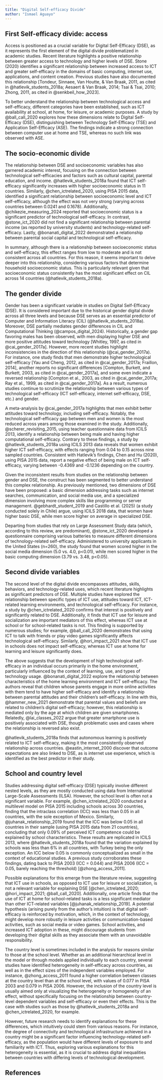 ```yaml
---
title: "Digital Self-efficacy Divide"
author: "Ismael Aguayo"
---
```


## First Self-efficacy divide: access

Access is positioned as a crucial variable for Digital Self-Efficacy (DSE), as it represents the first element of the digital divide problematized in academic studies. Recent literature highlights a positive relationship between greater access to technology and higher levels of DSE. Stone (2020) identifies a significant relationship between increased access to ICT and greater self-efficacy in the domains of basic computing, internet use, applications, and content creation. Previous studies have also documented this relationship [Tondeur, Sinnaee, Van Houtte, & Van Braak, 2011, as cited in @hatlevik_students_2018a; Aesaert & Van Braak, 2014; Tsai & Tsai, 2010; Zhong, 2011, as cited in @senkbeil_how_2023].

To better understand the relationship between technological access and self-efficacy, different categories have been established, such as ICT availability at school, at home, for leisure, or academic purposes. A study by @ball_call_2020 explores how these dimensions relate to Digital Self-Efficacy (DSE), distinguishing between Technology Self-Efficacy (TSE) and Application Self-Efficacy (ASE). The findings indicate a strong connection between computer use at home and TSE, whereas no such link was observed with ASE.

## The socio-economic divide

The relationship between DSE and socioeconomic variables has also garnered academic interest, focusing on the connection between technological self-efficacies and factors such as cultural capital, parental education, and income. @hatlevik_students_2018a found that ICT self-efficacy significantly increases with higher socioeconomic status in 11 countries. Similarly, @chen_ictrelated_2020, using PISA 2015 data, identified a significant relationship between socioeconomic level and ICT self-efficacy, although the effect was not very strong (varying across countries between 0.0241 and 0.1678). Additionally, @chikezie_measuring_2024 reported that socioeconomic status is a significant predictor of technological self-efficacy. In contrast, @stone_ict_2020 did not find a significant relationship between parental income (as reported by university students) and technology-related self-efficacy. Lastly, @bonanati_digital_2022 demonstrated a relationship between parental social capital and technological self-efficacy.

In summary, although there is a relationship between socioeconomic status and self-efficacy, this effect ranges from low to moderate and is not consistent across all countries. For this reason, it seems important to delve deeper into this relationship, considering various factors that determine household socioeconomic status. This is particularly relevant given that socioeconomic status consistently has the most significant effect on CIL across 14 countries (@hatlevik_students_2018a).

## The gender divide

Gender has been a significant variable in studies on Digital Self-Efficacy (DSE). It is considered important due to the historical gender digital divide across all three levels and because DSE serves as an essential predictor of Computer and Information Literacy (CIL) (@hatlevik_students_2018a). Moreover, DSE partially mediates gender differences in CIL and Computational Thinking (@campos_digital_2024). Historically, a gender gap favoring males has been observed, with men displaying higher DSE and more positive attitudes toward technology [Whitley, 1997, as cited in @cai_gender_2017a]. However, more recent studies highlight inconsistencies in the direction of this relationship (@cai_gender_2017a). For instance, one study finds that men demonstrate higher technological self-efficacy [Yau and Cheng, 2012, as cited in @cai_gender_2017a; Fraillon, 2014], another reports no significant differences [Compton, Burkett, and Burkett, 2003, as cited in @cai_gender_2017a], and some even indicate a reversed relationship [Compton et al., 2003, as cited in @cai_gender_2017a; Ray et al., 1999, as cited in @cai_gender_2017a]. As a result, numerous studies continue to scrutinize the relationship between various types of technological self-efficacy (ICT self-efficacy, internet self-efficacy, DSE, etc.) and gender.

A meta-analysis by @cai_gender_2017a highlights that men exhibit better attitudes toward technology, including self-efficacy. Notably, the technological self-efficacy gap between men and women is the most reduced across years among those examined in the study. Additionally, @scherer_revisiting_2015, using teacher questionnaire data from ICILS 2013, identify a relationship between being male and having higher computational self-efficacy. Contrary to these findings, a study by @hatlevik_students_2018a using ICILS 2013 data reveals that women exhibit higher ICT self-efficacy, with effects ranging from 0.04 to 0.15 across nine sampled countries. Consistent with Hatlevik's findings, Chen and Hu (2020), using PISA 2015 data, report a negative effect of being male on ICT self-efficacy, varying between -0.4369 and -0.1236 depending on the country.

Given the inconsistent results from studies on the relationship between gender and DSE, the construct has been segmented to better understand this complex relationship. As previously mentioned, two dimensions of DSE have been proposed: a basic dimension addressing tasks such as internet searches, communication, and social media use, and a specialized dimension involving more complex skills like programming or server management. @gebhardt_student_2019 and Castillo et al. (2025) (a study conducted solely in Chile) argue, using ICILS 2018 data, that women have higher basic DSE, while men score higher on average in specialized DSE.

Departing from studies that rely on Large Assessment Study data (which, according to this review, are predominant), @stone_ict_2020 developed a questionnaire comprising various batteries to measure different dimensions of technology-related self-efficacy. Administered to university applicants in the United States (n=260), the study found that women scored higher in the social media dimension (5.0 vs. 4.0, p\<0.01), while men scored higher in the basic computing dimension (3.79 vs. 3.48, p\<0.05). 

## Second divide variables

The second level of the digital divide encompasses attitudes, skills, behaviors, and technology-related uses, which recent literature highlights as significant predictors of DSE. Multiple studies have explored the relationship between specific types of ICT use, attitudes toward ICT, ICT-related learning environments, and technological self-efficacy. For instance, a study by @chen_ictrelated_2020 confirms that interest is positively and significantly related to DSE. Additionally, it finds that ICT use for leisure and socialization are important mediators of this effect, whereas ICT use at school or for school-related tasks is not. This finding is supported by numerous studies; for example, @ball_call_2020 demonstrates that using ICT to talk with friends or play video games significantly affects technological self-efficacy. Similarly, @hori_impact_2021 show that ICT use in schools does not impact self-efficacy, whereas ICT use at home for learning and leisure significantly does.

The above suggests that the development of high technological self-efficacy in an individual occurs primarily in the home environment, particularly influenced by the context of learning, use, and types of technology usage. @bonanati_digital_2022 explore the relationship between characteristics of the home learning environment and ICT self-efficacy. The authors reveal that children whose parents engage in more online activities with them tend to have higher self-efficacy and identify a relationship between parental attitudes and their children's self-efficacy. In line with this, @hammer_new_2021 demonstrate that parental values and beliefs are related to children's digital self-efficacy; however, this relationship is mediated only by the age at which children are given smartphones. Relatedly, @lai_classes_2022 argue that greater smartphone use is positively associated with DSE, though problematic uses and cases where the relationship is reversed also exist.

@hatlevik_students_2018a finds that autonomous learning is positively related to ICT self-efficacy, making it the most consistently observed relationship across countries. @eastin_internet_2000 discover that outcome expectations are also linked to DSE, as is internet use experience, which is identified as the best predictor in their study.

## School and country level

Studies addressing digital self-efficacy (DSE) typically involve different nested levels, as they are mostly conducted using data from International Large-Scale Assessments (ILSA). However, the school level is often not a significant variable. For example, @chen_ictrelated_2020 conducted a multilevel model on PISA 2015 including schools across 30 countries, finding that the intraclass correlation (ICC) was less than 0.05 in all countries, with the sole exception of Mexico. Similarly, @juhanak_relationship_2019 found that the ICC was below 0.05 in all countries in their sample (using PISA 2015 data from 21 countries), concluding that only 0.09% of perceived ICT competence could be explained by school characteristics. These results are replicated in ICILS 2013, where @hatlevik_students_2018a found that the variation explained by schools was less than 6% in all countries, with Turkey being the only exception. An ICC below 0.05 is commonly conceptualized as small in the context of educational studies. A previous study corroborates these findings, dating back to PISA 2003 (ICC = 0.044) and PISA 2006 (ICC = 0.05, barely reaching the threshold) [@zhong_access_2011].

Possible explanations for this emerge from the literature review, suggesting that ICT use in schools, as opposed to ICT use for leisure or socialization, is not a relevant variable for explaining DSE [@chen_ictrelated_2020; @hori_impact_2021; @ball_call_2020]. Additionally, one article finds that the use of ICT at home for school-related tasks is a less significant mediator than other ICT-related variables [@juhanak_relationship_2019]. A potential hypothesis (arising purely from the author's intuition) is that digital self-efficacy is reinforced by motivation, which, in the context of technology, might develop more robustly in leisure activities or communication-based activities, such as social media or video games. School activities, and increased ICT adoption in these, might discourage students from developing their digital skills as they associate them with an unavoidable responsibility.

The country level is sometimes included in the analysis for reasons similar to those at the school level. Whether as an additional hierarchical level in the model or through models applied individually to each country, several studies have identified heterogeneity in self-efficacy across countries, as well as in the effect sizes of the independent variables employed. For instance, @zhong_access_2011 found a higher correlation between classes at the country level than at the school level, with values of 0.077 in PISA 2003 and 0.079 in PISA 2006. However, the inclusion of the country level is usually aimed only at visualizing the heterogeneity or homogeneity of an effect, without specifically focusing on the relationship between country-level dependent variables and self-efficacy or even their effects. This is the case with studies such as those by @hatlevik_students_2018a and @chen_ictrelated_2020, for example.

However, future research needs to identify explanations for these differences, which intuitively could stem from various reasons. For instance, the degree of connectivity and technological infrastructure achieved in a country might be a significant factor influencing technology-related self-efficacy, as the population would have different levels of exposure to and familiarity with ICT. Thus, exploring various explanations for this heterogeneity is essential, as it is crucial to address digital inequalities between countries with differing levels of technological development.

## References {.unnumbered}
